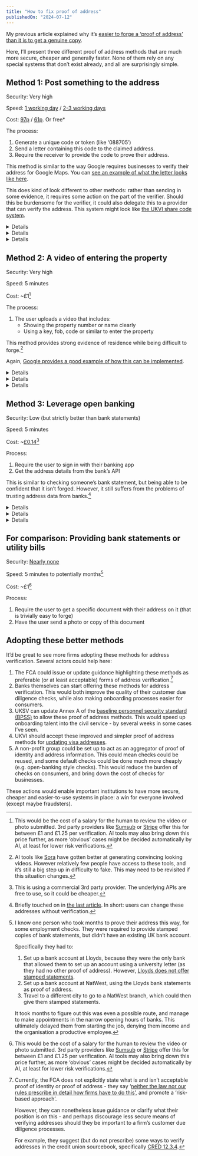 ```yaml
---
title: "How to fix proof of address"
publishedOn: "2024-07-12"
---
```



My previous article explained why it’s [easier to forge a ‘proof of address’ than it is to get a genuine copy](../poa-nonsense/).

Here, I’ll present three different proof of address methods that are much more secure, cheaper and generally faster. None of them rely on any special systems that don’t exist already, and all are surprisingly simple.

## Method 1: Post something to the address

Security: Very high

Speed: [1 working day](https://www.royalmail.com/sending/uk/1st-class) / [2-3 working days](https://www.royalmail.com/sending/uk/2nd-class)

Cost: [97p](https://www.notifications.service.gov.uk/pricing/letters) / [61p](https://www.notifications.service.gov.uk/pricing/letters). Or free\*

The process:
1. Generate a unique code or token (like ‘088705’)
2. Send a letter containing this code to the claimed address.
3. Require the receiver to provide the code to prove their address.

This method is similar to the way Google requires businesses to verify their address for Google Maps. You can [see an example of what the letter looks like here](https://localsearchforum.com/threads/gmb-verification-postcard-update-what-does-2021-postcard-look-like.57677/).

This does kind of look different to other methods: rather than sending in some evidence, it requires some action on the part of the verifier. Should this be burdensome for the verifier, it could also delegate this to a provider that can verify the address. This system might look like [the UKVI share code system](https://www.gov.uk/view-prove-immigration-status).

<Details title="*What’s the free version?">
Many services where you need to perform address verification also need to send you something already. For example, opening a bank account involves them sending you a debit card.

These two functions can be combined into a single letter or process. For example, activating your debit card could be considered proof of address given it was posted to you.

I believe, but I’m not certain, this is effectively what [DVLA does when you update your driving licence address with them](https://www.gov.uk/change-address-driving-licence), i.e. you’ll only get the updated licence if you can access the post at the new address.
</Details>

<Details title="What vulnerabilities exist here?">
The main concern most people have is false positives, where a fraudster is able to verify a false proof of address:

| | Accepted | Rejected |
|---|---|---|
| Genuine | ✅ True positive<br/>A genuine proof of address is accepted. | 😒 False negative<br/>A genuine proof of address isn’t accepted. Annoying, but manageable if there are other usable methods. |
| Fake | 🚨 False positive<br/>A fake is accepted. This is usually more serious, as presumably the proof of address verification aims to protect some service, and this means that protection is breached. | ✅ True negative<br/>A fake is rejected. |

I will focus less on false negatives given their lower impact (at least per decision). Although we do want to minimise these too - it’s good for:
* businesses: less friction during onboarding = more customers
* consumers: less frustration and better access to services

Providing more methods for verification, like the ones listed in this article:
* may slightly increase the false positives (given there is slightly more surface area for fraudsters to attack)
* will reduce the number of false negatives (given more simple methods make it easier for genuine customers to verify address)

Replacing existing verification methods will:
* significantly reduce false positives (given these methods are much more secure)
* likely reduce false negatives (given more simple methods make it easier for genuine customers to verify address)

Fraudsters aiming for a false positive outcome could:
* bribe or infiltrate the letter printers or postal service, to access verification letters
* physically steal letters from unprotected letterboxes
* set up false [redirection services](https://www.royalmail.com/personal/receiving-mail/redirection) to get access to others’ post

These are all real weaknesses of this method. However, all these actions are:
* far more difficult than opening up a PDF editor, which is the current benchmark to beat
* also break current proof of address methods, because stealing or redirecting a posted utility bill or bank statement is equivalently difficult

Temporary access to a property like renting an Airbnb is another vulnerability. Like other vulnerabilities, this still requires much more effort than current methods to create a fake proof of address. This could also be mitigated by requiring periodic random re-verification that would make this much harder (but only where doing so really is proportionate to the risk).
</Details>

<Details title="When might this be unsuitable?">
This should not be the only method available for proof of address.

Some people may need reasonable accommodations for disabilities. For example, they may require letters in large print, braille or with audio attachments.

Additionally, some situations can make receiving post difficult. For example, victims of domestic abuse may want to open a bank account discreetly (so they can gain some independence to leave their abusive partner). Post may be screened by an abusive partner, preventing someone from doing so if this was the only method available.
</Details>

## Method 2: A video of entering the property

Security: Very high

Speed: 5 minutes

Cost: ~£1[^1]

The process:
1. The user uploads a video that includes:
    * Showing the property number or name clearly
    * Using a key, fob, code or similar to enter the property

This method provides strong evidence of residence while being difficult to forge.[^2]

Again, [Google provides a good example of how this can be implemented](https://support.google.com/business/answer/14271705).

<Details title="What vulnerabilities exist here?">
Again, the main concern here is people being able to verify a false proof of address. Denying someone the ability to verify an address is easily mitigated by offering alternative proof of address methods.

Fraudsters trying to verify a false address could:
* bribe verification services, e.g. by uploading a video that promises the reviewer cash for approving it
* get keyed access to addresses, e.g. by stealing keys from estate agents or renting Airbnbs

Again, these actions are far more difficult than opening up a PDF editor, which is the current benchmark to beat. A bribery scheme would likely be difficult given identity verification services (at least in financial services) usually keep records for a long time, and are often subject to random auditing. Getting keyed access to properties massively increases the costs of any illegal scheme, making the return on criminal activity much lower.
</Details>

<Details title="How can this be made more secure?">
A unique code or token (like ‘088705’) can be generated, and be required to be spoken aloud, or shown in the video. A deadline for uploading the video could be set (e.g. 5 minutes) from issuing the code. This would make it hard to reuse videos, tamper with the footage or generate it with AI tools. This technique is already commonly used for digital identity verification.

Geolocation and camera metadata could also be used to further evaluate the authenticity of the video.

Both of these security improvements would need to be balanced against usability and privacy concerns.
</Details>

<Details title="When might this be unsuitable?">
This should not be the only method available for proof of address.

Some people may need reasonable accommodations for disabilities. For example, they may need a carer to perform the necessary verification, or to verify using a different method.

Less tech-literate people, or people living in complex multi-unit buildings (e.g. student halls) may find this method more challenging. They should be provided alternative methods.
</Details>

## Method 3: Leverage open banking

Security: Low (but strictly better than bank statements)

Speed: 5 minutes

Cost: ~[£0.14](https://www.finapi.io/en/prices/)[^3]

Process:
1. Require the user to sign in with their banking app
2. Get the address details from the bank’s API

This is similar to checking someone’s bank statement, but being able to be confident that it isn’t forged. However, it still suffers from the problems of trusting address data from banks.[^4]

<Details title="How does this work?">
Open Banking is where banks and other financial institutions offer APIs so third parties can access banking information. Large UK and EU banks are [forced to provide open banking APIs under the EU’s second Payment Services Directive (PSD2)](https://ec.europa.eu/commission/presscorner/detail/en/qanda_23_3544), with [some prodding from the CMA](https://www.gov.uk/cma-cases/review-of-banking-for-small-and-medium-sized-businesses-smes-in-the-uk).

This is similar to how some websites will allow you to ‘[Sign in with Google](https://support.google.com/accounts/answer/12849458)’ - and once you’ve signed in, they can see things like your name and email. You can also optionally give them access to say your calendar or emails.

The same applies here: you could ‘Sign in with [your bank]’, and then this connection could be used to verify your address. You similarly choose what is shared - for address verification you’d only share your name and address (and not, for example, your transactions).

In the UK, this is overseen by [Open Banking Limited](https://www.openbanking.org.uk/) who developed UK standards for open banking. This in turn is overseen by the UK financial regulators, including the [FCA](https://www.fca.org.uk/publications/calls-input/jroc-invites-feedback-future-entity-uk-open-banking) and [PSR](https://www.psr.org.uk/our-work/joint-regulatory-oversight-committee/).

For the more technically inclined, you can [take a look at the relevant API specification](https://openbankinguk.github.io/read-write-api-site3/v4.0/resources-and-data-models/aisp/Accounts.html#get-accountsaccountid). Specifically, the field you’re looking for is `OBReadAccount6/Data/Account/StatementFrequencyAndFormat/DeliveryAddress`.
</Details>

<Details title="What vulnerabilities exist here?">
The main problem is that addresses that banks hold can’t really be trusted.[^4] Implemented correctly, it does at least confirm a bank really does hold this address for an account the person controls.
</Details>

<Details title="When might this be unsuitable?">
This should not be the only method available for proof of address.

Some users may not have a bank account or have set up online banking. There is also likely overlap here with people who are less tech-literate, who may also struggle here. Approximately [6% of homes in the UK don’t have internet](https://www.ofcom.org.uk/media-use-and-attitudes/online-habits/digital-divide-narrowed-but-around-1.5m-homes-offline), [2% of people don’t have a current account](https://www.fca.org.uk/publication/financial-lives/financial-lives-survey-2022-key-findings.pdf#page=47), and [31% of over 65s feel “uncomfortable” with the idea of banking online](https://www.ageuk.org.uk/globalassets/age-uk/documents/reports-and-publications/reports-and-briefings/money-matters/the-impact-of-the-rise-of-online-banking-on-older-people-may-2023.pdf#page=5).

Finally, some users’ banks may not support open banking. This is incredibly rare - by law all large banks must support it (and [they do](https://www.gov.uk/government/news/millions-of-customers-benefit-as-open-banking-reaches-milestone)), and there’s a long [list of other financial firms that support open banking](https://www.openbanking.org.uk/regulated-providers/).
</Details>

## For comparison: Providing bank statements or utility bills

Security: [Nearly none](../poa-nonsense/)

Speed: 5 minutes to potentially months[^5]

Cost: ~£1[^1]

Process:
1. Require the user to get a specific document with their address on it (that is trivially easy to forge)
2. Have the user send a photo or copy of this document

## Adopting these better methods

It’d be great to see more firms adopting these methods for address verification. Several actors could help here:
1. The FCA could issue or update guidance highlighting these methods as preferable (or at least acceptable) forms of address verification.[^6]
2. Banks themselves can start offering these methods for address verification. This would both improve the quality of their customer due diligence checks, while also making onboarding processes easier for consumers.
3. UKSV can update Annex A of the [baseline personnel security standard (BPSS)](https://www.gov.uk/government/publications/government-baseline-personnel-security-standard) to allow these proof of address methods. This would speed up onboarding talent into the civil service - by several weeks in some cases I’ve seen.
4. UKVI should accept these improved and simpler proof of address methods for [updating visa addresses](https://visa-address-update.service.gov.uk/).
5. A non-profit group could be set up to act as an aggregator of proof of identity and address information. This could mean checks could be reused, and some default checks could be done much more cheaply (e.g. open-banking style checks). This would reduce the burden of checks on consumers, and bring down the cost of checks for businesses.

These actions would enable important institutions to have more secure, cheaper and easier-to-use systems in place: a win for everyone involved (except maybe fraudsters).

[^1]:
    This would be the cost of a salary for the human to review the video or photo submitted. 3rd party providers like [Sumsub](https://sumsub.com/pricing/) or [Stripe](https://stripe.com/gb/identity) offer this for between £1 and £1.25 per verification.
    AI tools may also bring down this price further, as more ‘obvious’ cases might be decided automatically by AI, at least for lower risk verifications.

[^2]:
    AI tools like [Sora](https://openai.com/index/sora/) have gotten better at generating convincing looking videos. However relatively few people have access to these tools, and it’s still a big step up in difficulty to fake. This may need to be revisited if this situation changes.

[^3]:
    This is using a commercial 3rd party provider. The underlying APIs are free to use, so it could be cheaper.

[^4]:
    Briefly touched on in [the last article](../poa-nonsense/). In short: users can change these addresses without verification.

[^5]:
    I know one person who took months to prove their address this way, for some employment checks. They were required to provide stamped copies of bank statements, but didn’t have an existing UK bank account.

    Specifically they had to:
    1. Set up a bank account at Lloyds, because they were the only bank that allowed them to set up an account using a university letter (as they had no other proof of address). However, [Lloyds does not offer stamped statements](https://www.expatforum.com/threads/lloyds-bank-not-stamping-bank-statements.930298/).
    2. Set up a bank account at NatWest, using the Lloyds bank statements as proof of address.
    3. Travel to a different city to go to a NatWest branch, which could then give them stamped statements.

    It took months to figure out this was even a possible route, and manage to make appointments in the narrow opening hours of banks. This ultimately delayed them from starting the job, denying them income and the organisation a productive employee.

[^6]:
    Currently, the FCA does not explicitly state what is and isn’t acceptable proof of identity or proof of address - they say ‘[neither the law nor our rules prescribe in detail how firms have to do this](https://www.fca.org.uk/firms/financial-crime/money-laundering-terrorist-financing)’, and promote a ‘risk-based approach’.
    
    However, they can nonetheless issue guidance or clarify what their position is on this - and perhaps discourage less secure means of verifying addresses should they be important to a firm’s customer due diligence processes.
    
    For example, they suggest (but do not prescribe) some ways to verify addresses in the credit union sourcebook, specifically [CRED 12.3.4](https://www.handbook.fca.org.uk/handbook/CRED/12/3.html?date=2005-04-02).
